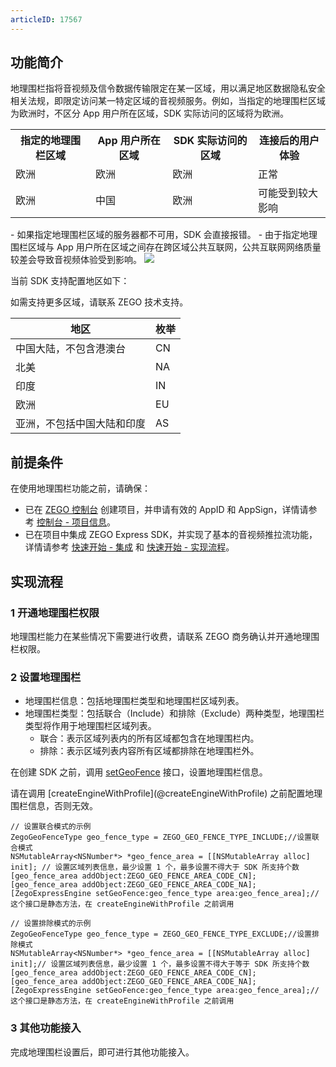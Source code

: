 ```yaml
---
articleID: 17567
---
```

## 功能简介


地理围栏指将音视频及信令数据传输限定在某一区域，用以满足地区数据隐私安全相关法规，即限定访问某一特定区域的音视频服务。例如，当指定的地理围栏区域为欧洲时，不区分 App 用户所在区域，SDK 实际访问的区域将为欧洲。


<table>
  <colgroup>
    <col/>
    <col/>
  </colgroup>
<tbody><tr>
<th>指定的地理围栏区域</th>
<th>App 用户所在区域</th>
<th>SDK 实际访问的区域</th>
<th>连接后的用户体验</th>
</tr>
<tr>
<td>欧洲</td>
<td>欧洲</td>
<td>欧洲</td>
<td>正常</td>
</tr>
<tr>
<td>欧洲</td>
<td>中国</td>
<td>欧洲</td>
<td>可能受到较大影响</td>
</tr>
</tbody></table>


<Warning title="注意">
- 如果指定地理围栏区域的服务器都不可用，SDK 会直接报错。
- 由于指定地理围栏区域与 App 用户所在区域之间存在跨区域公共互联网，公共互联网网络质量较差会导致音视频体验受到影响。
</Warning>

<Frame width="512" height="auto" caption="">
  <img src="https://storage.zego.im/sdk-doc/Pics/Express/Geofencing_pic.jpeg" />
</Frame>

当前 SDK 支持配置地区如下：

<Note title="说明">
如需支持更多区域，请联系 ZEGO 技术支持。
</Note>


|地区|枚举|
|-|-|
|中国大陆，不包含港澳台|CN|
|北美|NA|
|印度|IN|
|欧洲|EU|
|亚洲，不包括中国大陆和印度|AS|

## 前提条件

在使用地理围栏功能之前，请确保：
- 已在 [ZEGO 控制台](https://console.zego.im) 创建项目，并申请有效的 AppID 和 AppSign，详情请参考 [控制台 - 项目信息](/console/guide-doc2)。
- 已在项目中集成 ZEGO Express SDK，并实现了基本的音视频推拉流功能，详情请参考 [快速开始 - 集成](!Integration/SDK_Integration) 和 [快速开始 - 实现流程](!Integration/Solution_Implementation)。

## 实现流程

### 1 开通地理围栏权限

地理围栏能力在某些情况下需要进行收费，请联系 ZEGO 商务确认并开通地理围栏权限。


### 2 设置地理围栏

- 地理围栏信息：包括地理围栏类型和地理围栏区域列表。
- 地理围栏类型：包括联合（Include）和排除（Exclude）两种类型，地理围栏类型将作用于地理围栏区域列表。
    - 联合：表示区域列表内的所有区域都包含在地理围栏内。
    - 排除：表示区域列表内容所有区域都排除在地理围栏外。

在创建 SDK 之前，调用 [setGeoFence](@setGeoFence) 接口，设置地理围栏信息。


<Warning title="注意">
请在调用 [createEngineWithProfile](@createEngineWithProfile) 之前配置地理围栏信息，否则无效。
</Warning>


```objc
// 设置联合模式的示例
ZegoGeoFenceType geo_fence_type = ZEGO_GEO_FENCE_TYPE_INCLUDE;//设置联合模式
NSMutableArray<NSNumber*> *geo_fence_area = [[NSMutableArray alloc] init]; // 设置区域列表信息，最少设置 1 个，最多设置不得大于 SDK 所支持个数
[geo_fence_area addObject:ZEGO_GEO_FENCE_AREA_CODE_CN];
[geo_fence_area addObject:ZEGO_GEO_FENCE_AREA_CODE_NA];
[ZegoExpressEngine setGeoFence:geo_fence_type area:geo_fence_area];// 这个接口是静态方法，在 createEngineWithProfile 之前调用

// 设置排除模式的示例
ZegoGeoFenceType geo_fence_type = ZEGO_GEO_FENCE_TYPE_EXCLUDE;//设置排除模式
NSMutableArray<NSNumber*> *geo_fence_area = [[NSMutableArray alloc] init];// 设置区域列表信息，最少设置 1 个，最多设置不得大于等于 SDK 所支持个数
[geo_fence_area addObject:ZEGO_GEO_FENCE_AREA_CODE_CN];
[geo_fence_area addObject:ZEGO_GEO_FENCE_AREA_CODE_NA];
[ZegoExpressEngine setGeoFence:geo_fence_type area:geo_fence_area];// 这个接口是静态方法，在 createEngineWithProfile 之前调用
```

### 3 其他功能接入

完成地理围栏设置后，即可进行其他功能接入。
